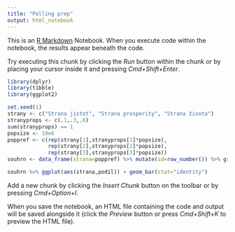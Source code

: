 ```yaml
---
title: "Polling prep"
output: html_notebook
---
```


This is an [R Markdown](http://rmarkdown.rstudio.com) Notebook. When you execute code within the notebook, the results appear beneath the code. 

Try executing this chunk by clicking the *Run* button within the chunk or by placing your cursor inside it and pressing *Cmd+Shift+Enter*. 

```r
library(dplyr)
library(tibble)
library(ggplot2)

set.seed(1)
strany <- c("Strana jistot", "Strana prosperity", "Strana života")
stranyprops <- c(.1,.3,.6)
sum(stranyprops) == 1
popsize <- 10e6
poppref <- c(rep(strany[1],stranyprops[1]*popsize),
             rep(strany[2],stranyprops[2]*popsize),
             rep(strany[3],stranyprops[3]*popsize))
souhrn <- data_frame(strana=poppref) %>% mutate(id=row_number()) %>% group_by(strana) %>% summarise(pocet=n()) %>% mutate(podil=pocet/sum(pocet))

souhrn %>% ggplot(aes(strana,podil)) + geom_bar(stat="identity")
```

Add a new chunk by clicking the *Insert Chunk* button on the toolbar or by pressing *Cmd+Option+I*.

When you save the notebook, an HTML file containing the code and output will be saved alongside it (click the *Preview* button or press *Cmd+Shift+K* to preview the HTML file).
